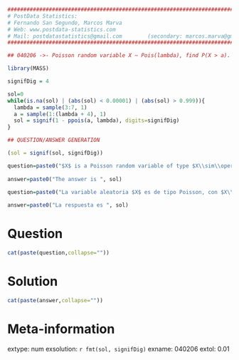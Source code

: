 
```r

################################################################################
# PostData Statistics: 
# Fernando San Segundo, Marcos Marva
# Web: www.postdata-statistics.com
# Mail: postdatastatistics@gmail.com        (secondary: marcos.marva@gmail.es)
################################################################################

## 040206 ->- Poisson random variable X ~ Pois(lambda), find P(X > a).
```


```r
library(MASS)

signifDig = 4

sol=0
while(is.na(sol) | (abs(sol) < 0.00001) | (abs(sol) > 0.999)){
  lambda = sample(3:7, 1)
  a = sample(1:(lambda + 4), 1)
  sol = signif(1 - ppois(a, lambda), digits=signifDig)
}

## QUESTION/ANSWER GENERATION

(sol = signif(sol, signifDig))

```


```r
question=paste0("$X$ is a Poisson random variable of type $X\\sim\\operatorname{Pois}(\\lambda = ", lambda, ")$. Find the probability $$P(X > ", a,").$$ Use  ", signifDig, " significant digits in your answer.")
  
answer=paste0("The answer is ", sol)

```


```r
question=paste0("La variable aleatoria $X$ es de tipo Poisson, con $X\\sim\\operatorname{Pois}(\\lambda = ", lambda, ")$. Calcula la probabilidad $$P(X > ", a,").$$ Escribe tu respuesta con ", signifDig, " cifras significativas." )
  
answer=paste0("La respuesta es ", sol)

```


Question
========

```r
cat(paste(question,collapse=""))
```


Solution
=========

```r
cat(paste(answer,collapse=""))
```

Meta-information
================
extype: num
exsolution: `r fmt(sol, signifDig)`
exname: 040206
extol: 0.01


